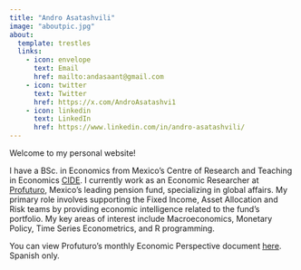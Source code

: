 ---
title: "Andro Asatashvili"
image: "aboutpic.jpg"
about:
  template: trestles
  links:
    - icon: envelope
      text: Email
      href: mailto:andasaant@gmail.com
    - icon: twitter
      text: Twitter
      href: https://x.com/AndroAsatashvi1
    - icon: linkedin
      text: LinkedIn
      href: https://www.linkedin.com/in/andro-asatashvili/
---

Welcome to my personal website! 

I have a BSc. in Economics from Mexico's Centre of Research and Teaching in Economics [CIDE](https://www.cide.edu/). I currently work as an Economic Researcher at [Profuturo](https://www.profuturo.mx/), Mexico's leading pension fund, specializing in global affairs. My primary role involves supporting the Fixed Income, Asset Allocation and Risk teams by providing economic intelligence related to the fund's portfolio. My key areas of interest include Macroeconomics, Monetary Policy, Time Series Econometrics, and R programming.

You can view Profuturo's monthly Economic Perspective document [here](https://www.profuturo.mx/perspectiva-economica). Spanish only.